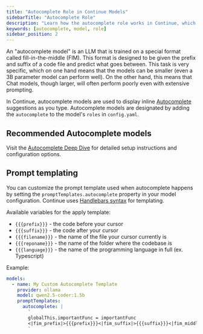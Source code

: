 ```yaml
---
title: "Autocomplete Role in Continue Models"
sidebarTitle: "Autocomplete Role"
description: "Learn how the autocomplete role works in Continue, which models to use, and how to customize prompt templates for inline code suggestions."
keywords: [autocomplete, model, role]
sidebar_position: 2
---
```




An "autocomplete model" is an LLM that is trained on a special format called fill-in-the-middle (FIM). This format is designed to be given the prefix and suffix of a code file and predict what goes between. This task is very specific, which on one hand means that the models can be smaller (even a 3B parameter model can perform well). On the other hand, this means that Chat models, though larger, will often perform poorly even with extensive prompting.

In Continue, autocomplete models are used to display inline [Autocomplete](../../features/autocomplete/quick-start) suggestions as you type. Autocomplete models are designated by adding the `autocomplete` to the model's `roles` in `config.yaml`.

## Recommended Autocomplete models

<ModelRecommendations role="autocomplete" />

Visit the [Autocomplete Deep Dive](../deep-dives/autocomplete) for detailed setup instructions and configuration options.

## Prompt templating

You can customize the prompt template used when autocomplete happens by setting the `promptTemplates.autocomplete` property in your model configuration. Continue uses [Handlebars syntax](https://handlebarsjs.com/guide/) for templating.

Available variables for the apply template:

- `{{{prefix}}}` - the code before your cursor
- `{{{suffix}}}` - the code after your cursor
- `{{{filename}}}` - the name of the file your cursor currently is
- `{{{reponame}}}` - the name of the folder where the codebase is
- `{{{language}}}` - the name of the programming language in full (ex. Typescript)

Example:

```yaml
models:
  - name: My Custom Autocomplete Template
    provider: ollama
    model: qwen2.5-coder:1.5b
    promptTemplates:
      autocomplete: |
        `
        globalThis.importantFunc = importantFunc
        <|fim_prefix|>{{{prefix}}}<|fim_suffix|>{{{suffix}}}<|fim_middle|>
        `
```
